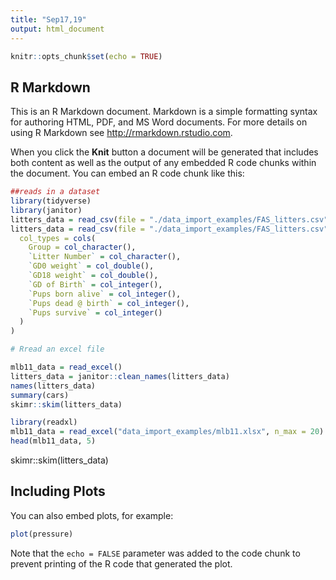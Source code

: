 ```yaml
---
title: "Sep17,19"
output: html_document
---
```


```r
knitr::opts_chunk$set(echo = TRUE)
```

## R Markdown

This is an R Markdown document. Markdown is a simple formatting syntax for authoring HTML, PDF, and MS Word documents. For more details on using R Markdown see <http://rmarkdown.rstudio.com>.

When you click the **Knit** button a document will be generated that includes both content as well as the output of any embedded R code chunks within the document. You can embed an R code chunk like this:

```r
##reads in a dataset
library(tidyverse)
library(janitor)
litters_data = read_csv(file = "./data_import_examples/FAS_litters.csv")
litters_data = read_csv(file = "./data_import_examples/FAS_litters.csv",
  col_types = cols(
    Group = col_character(),
    `Litter Number` = col_character(),
    `GD0 weight` = col_double(),
    `GD18 weight` = col_double(),
    `GD of Birth` = col_integer(),
    `Pups born alive` = col_integer(),
    `Pups dead @ birth` = col_integer(),
    `Pups survive` = col_integer()
  )
)

# Rread an excel file

mlb11_data = read_excel()
litters_data = janitor::clean_names(litters_data)
names(litters_data) 
summary(cars)
skimr::skim(litters_data)

library(readxl)
mlb11_data = read_excel("data_import_examples/mlb11.xlsx", n_max = 20)
head(mlb11_data, 5)
```
skimr::skim(litters_data)

## Including Plots

You can also embed plots, for example:

```r
plot(pressure)
```

Note that the `echo = FALSE` parameter was added to the code chunk to prevent printing of the R code that generated the plot.
